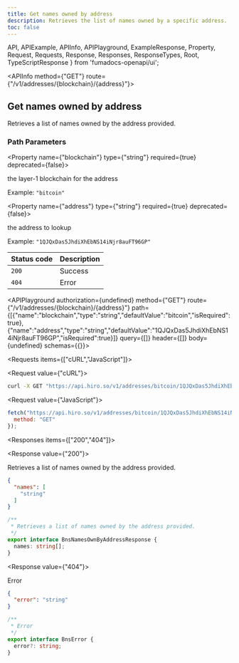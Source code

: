 ```yaml
---
title: Get names owned by address
description: Retrieves the list of names owned by a specific address.
toc: false
---
```


  API,
  APIExample,
  APIInfo,
  APIPlayground,
  ExampleResponse,
  Property,
  Request,
  Requests,
  Response,
  Responses,
  ResponseTypes,
  Root,
  TypeScriptResponse
} from 'fumadocs-openapi/ui';

<Root baseUrl="https://api.hiro.so">

<API>

<APIInfo method={"GET"} route={"/v1/addresses/{blockchain}/{address}"}>

## Get names owned by address

Retrieves a list of names owned by the address provided.
### Path Parameters

<Property name={"blockchain"} type={"string"} required={true} deprecated={false}>

the layer-1 blockchain for the address

<span>Example: `"bitcoin"`</span>

</Property>

<Property name={"address"} type={"string"} required={true} deprecated={false}>

the address to lookup

<span>Example: `"1QJQxDas5JhdiXhEbNS14iNjr8auFT96GP"`</span>

</Property>

| Status code | Description |
| :------ | :------ |
| `200` | Success |
| `404` | Error |

<APIPlayground authorization={undefined} method={"GET"} route={"/v1/addresses/{blockchain}/{address}"} path={[{"name":"blockchain","type":"string","defaultValue":"bitcoin","isRequired":true},{"name":"address","type":"string","defaultValue":"1QJQxDas5JhdiXhEbNS14iNjr8auFT96GP","isRequired":true}]} query={[]} header={[]} body={undefined} schemas={{}}>

</APIPlayground>

</APIInfo>

<APIExample>

<Requests items={["cURL","JavaScript"]}>

<Request value={"cURL"}>

```bash
curl -X GET "https://api.hiro.so/v1/addresses/bitcoin/1QJQxDas5JhdiXhEbNS14iNjr8auFT96GP"
```

</Request>

<Request value={"JavaScript"}>

```js
fetch("https://api.hiro.so/v1/addresses/bitcoin/1QJQxDas5JhdiXhEbNS14iNjr8auFT96GP", {
  method: "GET"
});
```

</Request>

</Requests>

<Responses items={["200","404"]}>

<Response value={"200"}>

Retrieves a list of names owned by the address provided.

<ResponseTypes>

<ExampleResponse>

```json
{
  "names": [
    "string"
  ]
}
```

</ExampleResponse>

<TypeScriptResponse>

```ts
/**
 * Retrieves a list of names owned by the address provided.
 */
export interface BnsNamesOwnByAddressResponse {
  names: string[];
}
```

</TypeScriptResponse>

</ResponseTypes>

</Response>

<Response value={"404"}>

Error

<ResponseTypes>

<ExampleResponse>

```json
{
  "error": "string"
}
```

</ExampleResponse>

<TypeScriptResponse>

```ts
/**
 * Error
 */
export interface BnsError {
  error?: string;
}
```

</TypeScriptResponse>

</ResponseTypes>

</Response>

</Responses>

</APIExample>

</API>

</Root>
